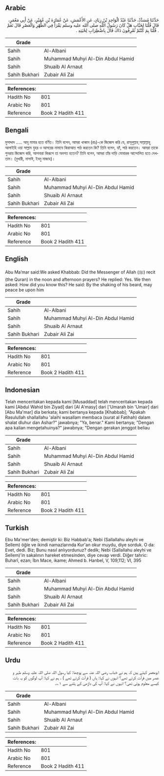 ## Arabic


<div dir="rtl" lang="ar" style={{fontSize:'larger',backgroundColor:'#f8f9fa',padding:20}}>
حَدَّثَنَا مُسَدَّدٌ، حَدَّثَنَا عَبْدُ الْوَاحِدِ بْنُ زِيَادٍ، عَنِ الأَعْمَشِ، عَنْ عُمَارَةَ بْنِ عُمَيْرٍ، عَنْ أَبِي مَعْمَرٍ، قَالَ قُلْنَا لِخَبَّابٍ هَلْ كَانَ رَسُولُ اللَّهِ صلى الله عليه وسلم يَقْرَأُ فِي الظُّهْرِ وَالْعَصْرِ قَالَ نَعَمْ ‏.‏ قُلْنَا بِمَ كُنْتُمْ تَعْرِفُونَ ذَاكَ قَالَ بِاضْطِرَابِ لِحْيَتِهِ ‏.‏
</div>
<div style={{backgroundColor:'#f8f9fa',padding:20, marginBottom: 10}}><table> <thead> <tr> <th>Grade</th> <th></th> </tr> </thead> <tbody> <tr><td>Sahih</td><td>Al-Albani</td></tr><tr><td>Sahih</td><td>Muhammad Muhyi Al-Din Abdul Hamid</td></tr><tr><td>Sahih</td><td>Shuaib Al Arnaut</td></tr><tr><td>Sahih Bukhari</td><td>Zubair Ali Zai</td></tr></tbody></table><table> <thead> <tr> <th>References:</th> <th></th> </tr> </thead> <tbody><tr><td>Hadith No</td><td>801</td></tr><tr><td>Arabic No</td><td>801</td></tr><tr><td>Reference</td><td>Book 2 Hadith 411</td></tr></tbody></table></div>

## Bengali


<div dir="ltr" lang="bn" style={{fontSize:'larger',backgroundColor:'#f8f9fa',padding:20}}>
মুসাদ্দাদ ..... আবূ মামার হতে বর্ণিত। তিনি বলেন, আমরা খাব্বাব (রাঃ)-কে জিজ্ঞেস করি যে, রাসূলুল্লাহ্ সাল্লাল্লাহু আলাইহি ওয়া সাল্লাম যুহর ও আসরের নামাযে কিরাআত পাঠ করতেন কি? তিনি বলেন, হ্যাঁ, পাঠ করতেন। আমরা তাকে পুনরায় জিজ্ঞেস করি, আপনারা কিরূপে তা অবগত হতেন? তিনি বলেন, আমরা তাঁর দাড়ি মোবারক আন্দোলিত হতে দেখতাম। (বুখারী, নাসাঈ, ইবনু মাজাহ)।
</div>
<div style={{backgroundColor:'#f8f9fa',padding:20, marginBottom: 10}}><table> <thead> <tr> <th>Grade</th> <th></th> </tr> </thead> <tbody> <tr><td>Sahih</td><td>Al-Albani</td></tr><tr><td>Sahih</td><td>Muhammad Muhyi Al-Din Abdul Hamid</td></tr><tr><td>Sahih</td><td>Shuaib Al Arnaut</td></tr><tr><td>Sahih Bukhari</td><td>Zubair Ali Zai</td></tr></tbody></table><table> <thead> <tr> <th>References:</th> <th></th> </tr> </thead> <tbody><tr><td>Hadith No</td><td>801</td></tr><tr><td>Arabic No</td><td>801</td></tr><tr><td>Reference</td><td>Book 2 Hadith 411</td></tr></tbody></table></div>

## English


<div dir="ltr" lang="en" style={{fontSize:'larger',backgroundColor:'#f8f9fa',padding:20}}>
Abu Ma’mar said:We asked Khabbab: Did the Messenger of Allah (ﷺ) recit (the Quran) in the noon and afternoon prayers? He replied: Yes. We then asked: How did you know this? He said: By the shaking of his beard, may peace be upon him
</div>
<div style={{backgroundColor:'#f8f9fa',padding:20, marginBottom: 10}}><table> <thead> <tr> <th>Grade</th> <th></th> </tr> </thead> <tbody> <tr><td>Sahih</td><td>Al-Albani</td></tr><tr><td>Sahih</td><td>Muhammad Muhyi Al-Din Abdul Hamid</td></tr><tr><td>Sahih</td><td>Shuaib Al Arnaut</td></tr><tr><td>Sahih Bukhari</td><td>Zubair Ali Zai</td></tr></tbody></table><table> <thead> <tr> <th>References:</th> <th></th> </tr> </thead> <tbody><tr><td>Hadith No</td><td>801</td></tr><tr><td>Arabic No</td><td>801</td></tr><tr><td>Reference</td><td>Book 2 Hadith 411</td></tr></tbody></table></div>

## Indonesian


<div dir="ltr" lang="id" style={{fontSize:'larger',backgroundColor:'#f8f9fa',padding:20}}>
Telah menceritakan kepada kami [Musaddad] telah menceritakan kepada kami [Abdul Wahid bin Ziyad] dari [Al A'masy] dari ['Umarah bin 'Umair] dari [Abu Ma'mar] dia berkata; kami bertanya kepada [Khabbab]; "Apakah Rasulullah shallallahu 'alaihi wasallam membaca (surat al Fatihah) dalam shalat dluhur dan Ashar?" jawabnya; "Ya, benar." Kami bertanya; "Dengan apa kalian mengetahuinya?" jawabnya; "Dengan gerakan jenggot beliau
</div>
<div style={{backgroundColor:'#f8f9fa',padding:20, marginBottom: 10}}><table> <thead> <tr> <th>Grade</th> <th></th> </tr> </thead> <tbody> <tr><td>Sahih</td><td>Al-Albani</td></tr><tr><td>Sahih</td><td>Muhammad Muhyi Al-Din Abdul Hamid</td></tr><tr><td>Sahih</td><td>Shuaib Al Arnaut</td></tr><tr><td>Sahih Bukhari</td><td>Zubair Ali Zai</td></tr></tbody></table><table> <thead> <tr> <th>References:</th> <th></th> </tr> </thead> <tbody><tr><td>Hadith No</td><td>801</td></tr><tr><td>Arabic No</td><td>801</td></tr><tr><td>Reference</td><td>Book 2 Hadith 411</td></tr></tbody></table></div>

## Turkish


<div dir="ltr" lang="tr" style={{fontSize:'larger',backgroundColor:'#f8f9fa',padding:20}}>
Ebu Ma'mer'den; demiştir ki: Biz Habbab'a; Nebi (Sallallahu aleyhi ve Sellem) öğle ve ikindi namazlarında Kur'an okur muydu, diye sorduk. O da: Evet, dedi. Biz; Bunu nasıl anlıyordunuz? dedik; Nebi (Sallallahu aleyhi ve Sellem)'in sakalının hareket etmesinden, diye cevap verdi. Diğer tahric: Buharî, ezan; İbn Mace, ikame; Ahmed b. Hanbel, V, 109,112; VI, 395
</div>
<div style={{backgroundColor:'#f8f9fa',padding:20, marginBottom: 10}}><table> <thead> <tr> <th>Grade</th> <th></th> </tr> </thead> <tbody> <tr><td>Sahih</td><td>Al-Albani</td></tr><tr><td>Sahih</td><td>Muhammad Muhyi Al-Din Abdul Hamid</td></tr><tr><td>Sahih</td><td>Shuaib Al Arnaut</td></tr><tr><td>Sahih Bukhari</td><td>Zubair Ali Zai</td></tr></tbody></table><table> <thead> <tr> <th>References:</th> <th></th> </tr> </thead> <tbody><tr><td>Hadith No</td><td>801</td></tr><tr><td>Arabic No</td><td>801</td></tr><tr><td>Reference</td><td>Book 2 Hadith 411</td></tr></tbody></table></div>

## Urdu


<div dir="rtl" lang="ur" style={{fontSize:'larger',backgroundColor:'#f8f9fa',padding:20}}>
ابومعمر کہتے ہیں کہ ہم نے خباب رضی اللہ عنہ سے پوچھا: کیا رسول اللہ صلی اللہ علیہ وسلم ظہر و عصر میں قرآت کرتے تھے؟ انہوں نے کہا: ہاں ( قرآت کرتے تھے ) ، ہم نے کہا: آپ لوگوں کو یہ بات کیسے معلوم ہوتی تھی؟ انہوں نے کہا: آپ کی داڑھی کے ہلنے سے ۱؎۔
</div>
<div style={{backgroundColor:'#f8f9fa',padding:20, marginBottom: 10}}><table> <thead> <tr> <th>Grade</th> <th></th> </tr> </thead> <tbody> <tr><td>Sahih</td><td>Al-Albani</td></tr><tr><td>Sahih</td><td>Muhammad Muhyi Al-Din Abdul Hamid</td></tr><tr><td>Sahih</td><td>Shuaib Al Arnaut</td></tr><tr><td>Sahih Bukhari</td><td>Zubair Ali Zai</td></tr></tbody></table><table> <thead> <tr> <th>References:</th> <th></th> </tr> </thead> <tbody><tr><td>Hadith No</td><td>801</td></tr><tr><td>Arabic No</td><td>801</td></tr><tr><td>Reference</td><td>Book 2 Hadith 411</td></tr></tbody></table></div>